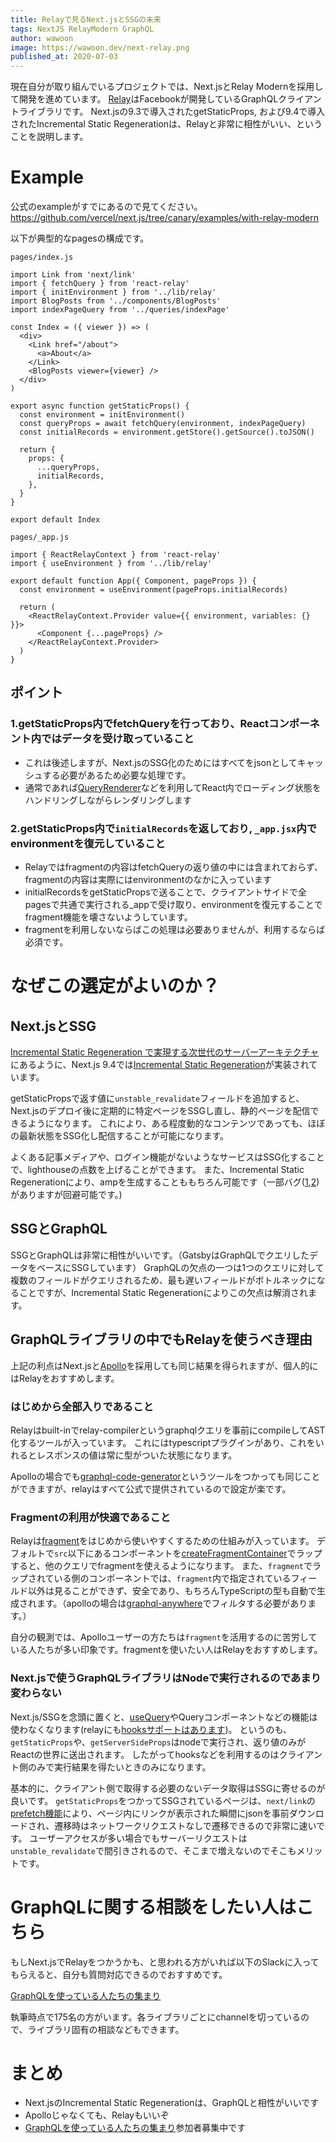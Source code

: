 ```yaml
---
title: Relayで見るNext.jsとSSGの未来
tags: NextJS RelayModern GraphQL
author: wawoon
image: https://wawoon.dev/next-relay.png
published_at: 2020-07-03
---
```


現在自分が取り組んでいるプロジェクトでは、Next.jsとRelay Modernを採用して開発を進めています。
[Relay](https://relay.dev/)はFacebookが開発しているGraphQLクライアントライブラリです。
Next.jsの9.3で導入されたgetStaticProps, および9.4で導入されたIncremental Static Regenerationは、Relayと非常に相性がいい、ということを説明します。

# Example

公式のexampleがすでにあるので見てください。
https://github.com/vercel/next.js/tree/canary/examples/with-relay-modern

以下が典型的なpagesの構成です。

`pages/index.js`
```tsx
import Link from 'next/link'
import { fetchQuery } from 'react-relay'
import { initEnvironment } from '../lib/relay'
import BlogPosts from '../components/BlogPosts'
import indexPageQuery from '../queries/indexPage'

const Index = ({ viewer }) => (
  <div>
    <Link href="/about">
      <a>About</a>
    </Link>
    <BlogPosts viewer={viewer} />
  </div>
)

export async function getStaticProps() {
  const environment = initEnvironment()
  const queryProps = await fetchQuery(environment, indexPageQuery)
  const initialRecords = environment.getStore().getSource().toJSON()

  return {
    props: {
      ...queryProps,
      initialRecords,
    },
  }
}

export default Index
```

`pages/_app.js`
```
import { ReactRelayContext } from 'react-relay'
import { useEnvironment } from '../lib/relay'

export default function App({ Component, pageProps }) {
  const environment = useEnvironment(pageProps.initialRecords)

  return (
    <ReactRelayContext.Provider value={{ environment, variables: {} }}>
      <Component {...pageProps} />
    </ReactRelayContext.Provider>
  )
}
```

## ポイント

### 1.getStaticProps内でfetchQueryを行っており、Reactコンポーネント内ではデータを受け取っていること

- これは後述しますが、Next.jsのSSG化のためにはすべてをjsonとしてキャッシュする必要があるため必要な処理です。
- 通常であれば[QueryRenderer](https://relay.dev/docs/en/query-renderer)などを利用してReact内でローディング状態をハンドリングしながらレンダリングします

### 2.getStaticProps内で`initialRecords`を返しており, `_app.jsx`内でenvironmentを復元していること

- Relayではfragmentの内容はfetchQueryの返り値の中には含まれておらず、fragmentの内容は実際にはenvironmentのなかに入っています
- initialRecordsをgetStaticPropsで送ることで、クライアントサイドで全pagesで共通で実行される_appで受け取り、environmentを復元することでfragment機能を壊さないようしています。
- fragmentを利用しないならばこの処理は必要ありませんが、利用するならば必須です。

# なぜこの選定がよいのか？

## Next.jsとSSG

[Incremental Static Regeneration で実現する次世代のサーバーアーキテクチャ
](https://mizchi.dev/202005182044-awesome-next-issg)にあるように、Next.js 9.4では[Incremental Static Regeneration](https://nextjs.org/blog/next-9-4#incremental-static-regeneration-beta)が実装されています。

getStaticPropsで返す値に`unstable_revalidate`フィールドを追加すると、Next.jsのデプロイ後に定期的に特定ページをSSGし直し、静的ページを配信できるようになります。
これにより、ある程度動的なコンテンツであっても、ほぼの最新状態をSSG化し配信することが可能になります。

よくある記事メディアや、ログイン機能がないようなサービスはSSG化することで、lighthouseの点数を上げることができます。
また、Incremental Static Regenerationにより、ampを生成することももちろん可能です（一部バグ([1](https://github.com/vercel/next.js/issues/14251),[2](https://github.com/vercel/next.js/issues/14256))がありますが回避可能です。)

## SSGとGraphQL

SSGとGraphQLは非常に相性がいいです。（GatsbyはGraphQLでクエリしたデータをベースにSSGしています）
GraphQLの欠点の一つは1つのクエリに対して複数のフィールドがクエリされるため、最も遅いフィールドがボトルネックになることですが、Incremental Static Regenerationによりこの欠点は解消されます。

## GraphQLライブラリの中でもRelayを使うべき理由

上記の利点はNext.jsと[Apollo](https://github.com/apollographql/apollo-client)を採用しても同じ結果を得られますが、個人的にはRelayをおすすめします。

### はじめから全部入りであること

Relayはbuilt-inでrelay-compilerというgraphqlクエリを事前にcompileしてAST化するツールが入っています。
これにはtypescriptプラグインがあり、これをいれるとレスポンスの値は常に型がついた状態になります。

Apolloの場合でも[graphql-code-generator](https://graphql-code-generator.com/)というツールをつかっても同じことができますが、relayはすべて公式で提供されているので設定が楽です。

### Fragmentの利用が快適であること

Relayは[fragment](https://vivit.hatenablog.com/entry/2020/05/22/193021)をはじめから使いやすくするための仕組みが入っています。
デフォルトで`src`以下にあるコンポーネントを[createFragmentContainer](https://relay.dev/docs/en/fragment-container)でラップすると、他のクエリでfragmentを使えるようになります。
また、`fragment`でラップされている側のコンポーネントでは、`fragment`内で指定されているフィールド以外は見ることができず、安全であり、もちろんTypeScriptの型も自動で生成されます。（apolloの場合は[graphql-anywhere](https://github.com/doomsower/graphql-anywhere)でフィルタする必要があります。）

自分の観測では、Apolloユーザーの方たちは`fragment`を活用するのに苦労している人たちが多い印象です。fragmentを使いたい人はRelayをおすすめします。

### Next.jsで使うGraphQLライブラリはNodeで実行されるのであまり変わらない

Next.js/SSGを念頭に置くと、[useQuery](https://www.apollographql.com/docs/react/api/react-hooks/#usequery)やQueryコンポーネントなどの機能は使わなくなります(relayにも[hooksサポートはあります](https://github.com/relay-tools/relay-hooks))。
というのも、`getStaticProps`や、`getServerSideProps`はnodeで実行され、返り値のみがReactの世界に送出されます。
したがってhooksなどを利用するのはクライアント側のみで実行結果を得たいときのみになります。

基本的に、クライアント側で取得する必要のないデータ取得はSSGに寄せるのが良いです。
`getStaticProps`をつかってSSGされているページは、`next/link`の[prefetch機能](https://nextjs.org/docs/api-reference/next/link)により、ページ内にリンクが表示された瞬間にjsonを事前ダウンロードされ、遷移時はネットワークリクエストなしで遷移できるので非常に速いです。
ユーザーアクセスが多い場合でもサーバーリクエストは`unstable_revalidate`で間引きされるので、そこまで増えないのでそこもメリットです。

# GraphQLに関する相談をしたい人はこちら

もしNext.jsでRelayをつかうかも、と思われる方がいれば以下のSlackに入ってもらえると、自分も質問対応できるのでおすすめです。

[GraphQLを使っている人たちの集まり](https://join.slack.com/t/graphql-users-jp/shared_invite/zt-96j4zua9-qNgD2ADHDJ3SojAq2ldpZA)

執筆時点で175名の方がいます。各ライブラリごとにchannelを切っているので、ライブラリ固有の相談などもできます。

# まとめ

- Next.jsのIncremental Static Regenerationは、GraphQLと相性がいいです
- Apolloじゃなくても、Relayもいいぞ
- [GraphQLを使っている人たちの集まり](https://join.slack.com/t/graphql-users-jp/shared_invite/zt-96j4zua9-qNgD2ADHDJ3SojAq2ldpZA)参加者募集中です
